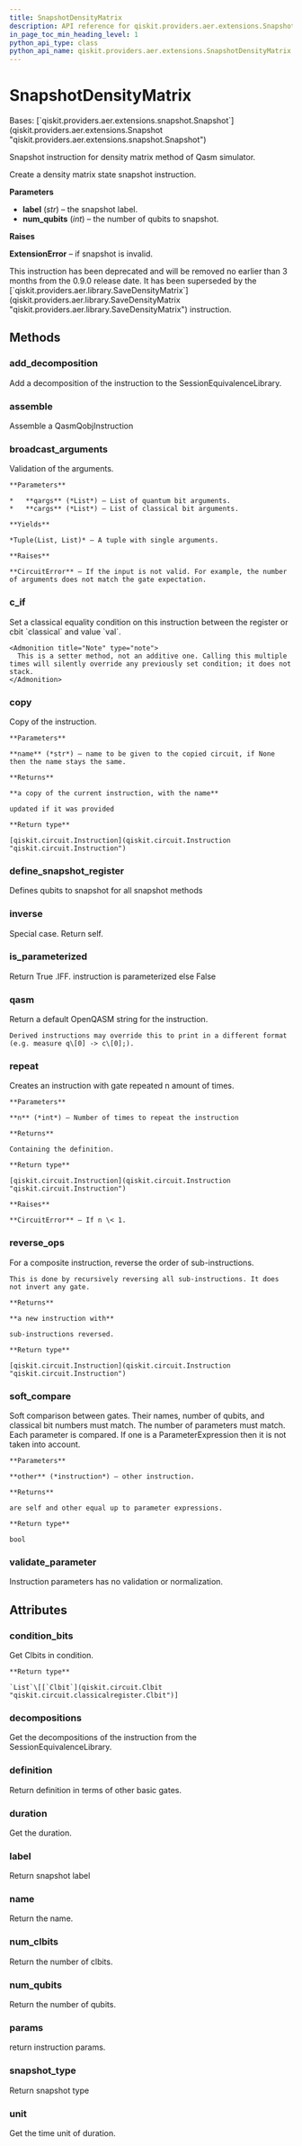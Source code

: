 ```yaml
---
title: SnapshotDensityMatrix
description: API reference for qiskit.providers.aer.extensions.SnapshotDensityMatrix
in_page_toc_min_heading_level: 1
python_api_type: class
python_api_name: qiskit.providers.aer.extensions.SnapshotDensityMatrix
---
```


# SnapshotDensityMatrix

<Class id="qiskit.providers.aer.extensions.SnapshotDensityMatrix" isDedicatedPage={true} github="https://github.com/qiskit/qiskit-aer/tree/stable/0.10/qiskit/providers/aer/extensions/snapshot_density_matrix.py" signature="SnapshotDensityMatrix(label, num_qubits)">
  Bases: [`qiskit.providers.aer.extensions.snapshot.Snapshot`](qiskit.providers.aer.extensions.Snapshot "qiskit.providers.aer.extensions.snapshot.Snapshot")

  Snapshot instruction for density matrix method of Qasm simulator.

  Create a density matrix state snapshot instruction.

  **Parameters**

  *   **label** (*str*) – the snapshot label.
  *   **num\_qubits** (*int*) – the number of qubits to snapshot.

  **Raises**

  **ExtensionError** – if snapshot is invalid.

  <Admonition title="Deprecated since version 0.9.0" type="danger">
    This instruction has been deprecated and will be removed no earlier than 3 months from the 0.9.0 release date. It has been superseded by the [`qiskit.providers.aer.library.SaveDensityMatrix`](qiskit.providers.aer.library.SaveDensityMatrix "qiskit.providers.aer.library.SaveDensityMatrix") instruction.
  </Admonition>

  ## Methods

  ### add\_decomposition

  <Function id="qiskit.providers.aer.extensions.SnapshotDensityMatrix.add_decomposition" signature="SnapshotDensityMatrix.add_decomposition(decomposition)">
    Add a decomposition of the instruction to the SessionEquivalenceLibrary.
  </Function>

  ### assemble

  <Function id="qiskit.providers.aer.extensions.SnapshotDensityMatrix.assemble" signature="SnapshotDensityMatrix.assemble()">
    Assemble a QasmQobjInstruction
  </Function>

  ### broadcast\_arguments

  <Function id="qiskit.providers.aer.extensions.SnapshotDensityMatrix.broadcast_arguments" signature="SnapshotDensityMatrix.broadcast_arguments(qargs, cargs)">
    Validation of the arguments.

    **Parameters**

    *   **qargs** (*List*) – List of quantum bit arguments.
    *   **cargs** (*List*) – List of classical bit arguments.

    **Yields**

    *Tuple(List, List)* – A tuple with single arguments.

    **Raises**

    **CircuitError** – If the input is not valid. For example, the number of arguments does not match the gate expectation.
  </Function>

  ### c\_if

  <Function id="qiskit.providers.aer.extensions.SnapshotDensityMatrix.c_if" signature="SnapshotDensityMatrix.c_if(classical, val)">
    Set a classical equality condition on this instruction between the register or cbit `classical` and value `val`.

    <Admonition title="Note" type="note">
      This is a setter method, not an additive one. Calling this multiple times will silently override any previously set condition; it does not stack.
    </Admonition>
  </Function>

  ### copy

  <Function id="qiskit.providers.aer.extensions.SnapshotDensityMatrix.copy" signature="SnapshotDensityMatrix.copy(name=None)">
    Copy of the instruction.

    **Parameters**

    **name** (*str*) – name to be given to the copied circuit, if None then the name stays the same.

    **Returns**

    **a copy of the current instruction, with the name**

    updated if it was provided

    **Return type**

    [qiskit.circuit.Instruction](qiskit.circuit.Instruction "qiskit.circuit.Instruction")
  </Function>

  ### define\_snapshot\_register

  <Function id="qiskit.providers.aer.extensions.SnapshotDensityMatrix.define_snapshot_register" signature="static SnapshotDensityMatrix.define_snapshot_register(circuit, label=None, qubits=None)">
    Defines qubits to snapshot for all snapshot methods
  </Function>

  ### inverse

  <Function id="qiskit.providers.aer.extensions.SnapshotDensityMatrix.inverse" signature="SnapshotDensityMatrix.inverse()">
    Special case. Return self.
  </Function>

  ### is\_parameterized

  <Function id="qiskit.providers.aer.extensions.SnapshotDensityMatrix.is_parameterized" signature="SnapshotDensityMatrix.is_parameterized()">
    Return True .IFF. instruction is parameterized else False
  </Function>

  ### qasm

  <Function id="qiskit.providers.aer.extensions.SnapshotDensityMatrix.qasm" signature="SnapshotDensityMatrix.qasm()">
    Return a default OpenQASM string for the instruction.

    Derived instructions may override this to print in a different format (e.g. measure q\[0] -> c\[0];).
  </Function>

  ### repeat

  <Function id="qiskit.providers.aer.extensions.SnapshotDensityMatrix.repeat" signature="SnapshotDensityMatrix.repeat(n)">
    Creates an instruction with gate repeated n amount of times.

    **Parameters**

    **n** (*int*) – Number of times to repeat the instruction

    **Returns**

    Containing the definition.

    **Return type**

    [qiskit.circuit.Instruction](qiskit.circuit.Instruction "qiskit.circuit.Instruction")

    **Raises**

    **CircuitError** – If n \< 1.
  </Function>

  ### reverse\_ops

  <Function id="qiskit.providers.aer.extensions.SnapshotDensityMatrix.reverse_ops" signature="SnapshotDensityMatrix.reverse_ops()">
    For a composite instruction, reverse the order of sub-instructions.

    This is done by recursively reversing all sub-instructions. It does not invert any gate.

    **Returns**

    **a new instruction with**

    sub-instructions reversed.

    **Return type**

    [qiskit.circuit.Instruction](qiskit.circuit.Instruction "qiskit.circuit.Instruction")
  </Function>

  ### soft\_compare

  <Function id="qiskit.providers.aer.extensions.SnapshotDensityMatrix.soft_compare" signature="SnapshotDensityMatrix.soft_compare(other)">
    Soft comparison between gates. Their names, number of qubits, and classical bit numbers must match. The number of parameters must match. Each parameter is compared. If one is a ParameterExpression then it is not taken into account.

    **Parameters**

    **other** (*instruction*) – other instruction.

    **Returns**

    are self and other equal up to parameter expressions.

    **Return type**

    bool
  </Function>

  ### validate\_parameter

  <Function id="qiskit.providers.aer.extensions.SnapshotDensityMatrix.validate_parameter" signature="SnapshotDensityMatrix.validate_parameter(parameter)">
    Instruction parameters has no validation or normalization.
  </Function>

  ## Attributes

  ### condition\_bits

  <Attribute id="qiskit.providers.aer.extensions.SnapshotDensityMatrix.condition_bits">
    Get Clbits in condition.

    **Return type**

    `List`\[[`Clbit`](qiskit.circuit.Clbit "qiskit.circuit.classicalregister.Clbit")]
  </Attribute>

  ### decompositions

  <Attribute id="qiskit.providers.aer.extensions.SnapshotDensityMatrix.decompositions">
    Get the decompositions of the instruction from the SessionEquivalenceLibrary.
  </Attribute>

  ### definition

  <Attribute id="qiskit.providers.aer.extensions.SnapshotDensityMatrix.definition">
    Return definition in terms of other basic gates.
  </Attribute>

  ### duration

  <Attribute id="qiskit.providers.aer.extensions.SnapshotDensityMatrix.duration">
    Get the duration.
  </Attribute>

  ### label

  <Attribute id="qiskit.providers.aer.extensions.SnapshotDensityMatrix.label">
    Return snapshot label
  </Attribute>

  ### name

  <Attribute id="qiskit.providers.aer.extensions.SnapshotDensityMatrix.name">
    Return the name.
  </Attribute>

  ### num\_clbits

  <Attribute id="qiskit.providers.aer.extensions.SnapshotDensityMatrix.num_clbits">
    Return the number of clbits.
  </Attribute>

  ### num\_qubits

  <Attribute id="qiskit.providers.aer.extensions.SnapshotDensityMatrix.num_qubits">
    Return the number of qubits.
  </Attribute>

  ### params

  <Attribute id="qiskit.providers.aer.extensions.SnapshotDensityMatrix.params">
    return instruction params.
  </Attribute>

  ### snapshot\_type

  <Attribute id="qiskit.providers.aer.extensions.SnapshotDensityMatrix.snapshot_type">
    Return snapshot type
  </Attribute>

  ### unit

  <Attribute id="qiskit.providers.aer.extensions.SnapshotDensityMatrix.unit">
    Get the time unit of duration.
  </Attribute>
</Class>


